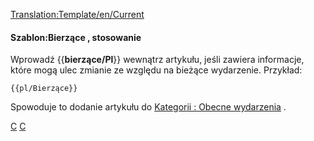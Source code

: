 <noinclude>[[Translation:Template/en/Current]]</noinclude>{{en/Ambox| type  = notice
| image = Current event.png | alt = Obecne wydarzenie
| text  = Ten artykuł dotyczy jakiegoś bieżącego wydarzenia. Niektóre z jego treści mogą zatem być nieaktualne. Artykuł powinien poświęcić więcej uwagi niż zwykle, dopóki wydarzenie pozostaje aktualne.
}}<includeonly>{{{1|<!--[[Category:en/Current events]]-->[[Category:pl/Obecne wydarzenia]]}}}</includeonly><noinclude>

====Szablon:Bierzące , stosowanie====
Wprowadź <nowiki>{{</nowiki>'''bierzące/Pl'''<nowiki>}}</nowiki> wewnątrz artykułu, jeśli zawiera informacje, które mogą ulec zmianie ze względu na bieżące wydarzenie. Przykład:
<pre>{{pl/Bierzące}}</pre>
Spowoduje to dodanie artykułu do <!--[[Category/en/Current events|:Category:Current events]]-->[[Category/pl/Obecne wydarzenia|Kategorii : Obecne wydarzenia]] .

<!--[[Category:en/Templates|C]][[Category:en/Message boxes|C]]-->[[Category:pl/Szablony|C]][[Category:pl/InfoBox|C]]
</noinclude>